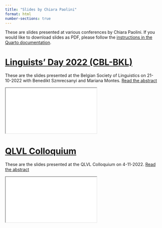 ```yaml
---
title: "Slides by Chiara Paolini"
format: html
number-sections: true
---
```


These are slides presented at various conferences by Chiara Paolini. If you would like to download slides as PDF, please follow the [instructions in the Quarto documentation](https://quarto.org/docs/presentations/revealjs/presenting.html#print-to-pdf).

# [Linguists' Day 2022 (CBL-BKL)](BKL_22/index.qmd){target="_blank"}

These are the slides presented at the Belgian Society of Linguistics on 21-10-2022 with Benedikt Szmrecsanyi and Mariana Montes. [Read the abstract](BKL_22/abstract.qmd)

<div>

```{=html}
<iframe class="slide-deck" src="BKL_22/index.html"></iframe>
```

</div>

# [QLVL Colloquium](QLVL_colloquium/index.qmd){target="_blank"}

These are the slides presented at the QLVL Colloquium on 4-11-2022. [Read the abstract](QLVL_colloquium/abstract.qmd)

<div>

```{=html}
<iframe class="slide-deck" src="QLVL_colloquium/index.html"></iframe>
```

</div>

<!-- # [Conference](Conf_dir/index.qmd){target="_blank"} -->

<!-- These are the slides presented at ... -->

<!-- [Read the abstract](Conf_dir/abstract.qmd) -->

<!-- <div> -->

<!-- ```{=html} -->

<!-- <iframe class="slide-deck" src="Conf_dir/index.html"></iframe> -->

<!-- ``` -->

<!-- </div> -->
